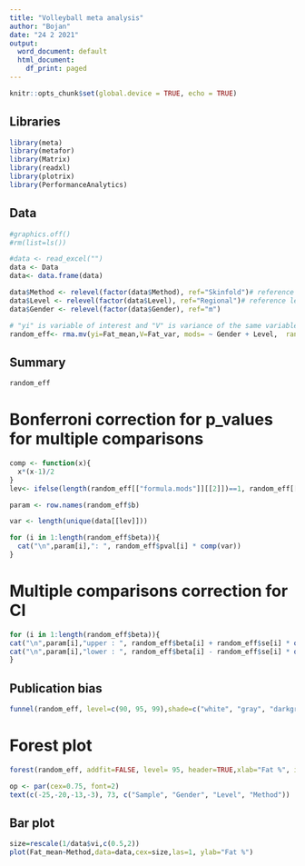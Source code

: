 ---
title: "Volleyball meta analysis"
author: "Bojan"
date: "24 2 2021"
output:
  word_document: default
  html_document:
    df_print: paged
---

```{r setup, include=FALSE}
knitr::opts_chunk$set(global.device = TRUE, echo = TRUE)
```

## Libraries
```{r echo=FALSE, message=FALSE, warning=FALSE}
library(meta)
library(metafor)
library(Matrix)
library(readxl)
library(plotrix)
library(PerformanceAnalytics)
```


## Data

```{r, echo=FALSE}
#graphics.off()
#rm(list=ls())

#data <- read_excel("")
data <- Data
data<- data.frame(data)

data$Method <- relevel(factor(data$Method), ref="Skinfold")# reference level
data$Level <- relevel(factor(data$Level), ref="Regional")# reference level
data$Gender <- relevel(factor(data$Gender), ref="m")

# "yi" is variable of interest and "V" is variance of the same variable. Mods are moderator variables.
random_eff<- rma.mv(yi=Fat_mean,V=Fat_var, mods= ~ Gender + Level,  random = ~ 1 | Studies, data=data, slab=paste(Studies))
```

## Summary


```{r, echo = FALSE}
random_eff
```
# Bonferroni correction for p_values for multiple comparisons 

```{r, echo=FALSE}
comp <- function(x){
  x*(x-1)/2
}
lev<- ifelse(length(random_eff[["formula.mods"]][[2]])==1, random_eff[["formula.mods"]][[2]],random_eff[["formula.mods"]][[2]][[2]])

param <- row.names(random_eff$b)

var <- length(unique(data[[lev]]))

for (i in 1:length(random_eff$beta)){ 
  cat("\n",param[i],": ", random_eff$pval[i] * comp(var))
}
```

# Multiple comparisons correction for CI
```{r, echo=FALSE}
for (i in 1:length(random_eff$beta)){ 
cat("\n",param[i],"upper : ", random_eff$beta[i] + random_eff$se[i] * qnorm(1-0.05/(2*comp(var))))
cat("\n",param[i],"lower : ", random_eff$beta[i] - random_eff$se[i] * qnorm(1-0.05/(2*comp(var))))
}
```

## Publication bias
```{r, echo=FALSE}
funnel(random_eff, level=c(90, 95, 99),shade=c("white", "gray", "darkgray"), refline=0)
```

# Forest plot
```{r, echo=FALSE, fig.width = 20, fig.height = 15}
forest(random_eff, addfit=FALSE, level= 95, header=TRUE,xlab="Fat %", ilab=cbind(data$n, data$Gender, paste(data$Level), paste(data$Method)), ilab.xpos=c(-25,-20,-13,-3)) # addfit logical to specify whether the summary estimate (for models without moderators) or fitted values (for models with moderators) should be added to the plot 

op <- par(cex=0.75, font=2)
text(c(-25,-20,-13,-3), 73, c("Sample", "Gender", "Level", "Method"))
```

## Bar plot
```{r, echo=FALSE}
size=rescale(1/data$vi,c(0.5,2))
plot(Fat_mean~Method,data=data,cex=size,las=1, ylab="Fat %")
```


